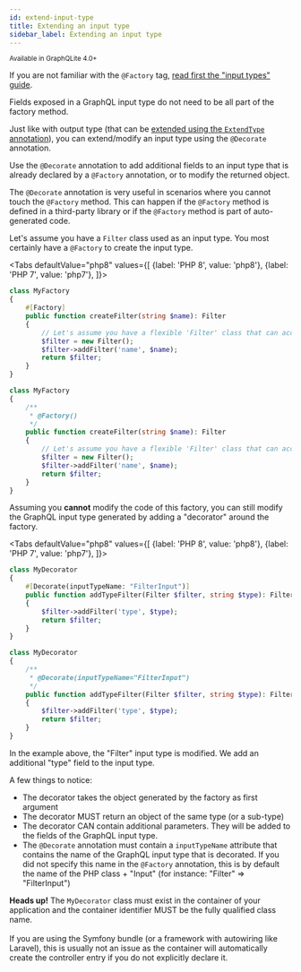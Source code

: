 ```yaml
---
id: extend-input-type
title: Extending an input type
sidebar_label: Extending an input type
---
```



<small>Available in GraphQLite 4.0+</small>

<div class="alert alert--info">If you are not familiar with the <code>@Factory</code> tag, <a href="input-types">read first the "input types" guide</a>.</div>

Fields exposed in a GraphQL input type do not need to be all part of the factory method.

Just like with output type (that can be [extended using the `ExtendType` annotation](extend-type.mdx)), you can extend/modify
an input type using the `@Decorate` annotation.

Use the `@Decorate` annotation to add additional fields to an input type that is already declared by a `@Factory` annotation,
or to modify the returned object.

<div class="alert alert--info">
    The <code>@Decorate</code> annotation is very useful in scenarios where you cannot touch the <code>@Factory</code> method.
    This can happen if the <code>@Factory</code> method is defined in a third-party library or if the <code>@Factory</code> method is part
    of auto-generated code.
</div>

Let's assume you have a `Filter` class used as an input type. You most certainly have a `@Factory` to create the input type.

<Tabs
  defaultValue="php8"
  values={[
    {label: 'PHP 8', value: 'php8'},
    {label: 'PHP 7', value: 'php7'},
  ]}>
  <TabItem value="php8">

```php
class MyFactory
{
    #[Factory]
    public function createFilter(string $name): Filter
    {
        // Let's assume you have a flexible 'Filter' class that can accept any kind of filter
        $filter = new Filter();
        $filter->addFilter('name', $name);
        return $filter;
    }
}
```

  </TabItem>
  <TabItem value="php7">

```php
class MyFactory
{
    /**
     * @Factory()
     */
    public function createFilter(string $name): Filter
    {
        // Let's assume you have a flexible 'Filter' class that can accept any kind of filter
        $filter = new Filter();
        $filter->addFilter('name', $name);
        return $filter;
    }
}
```

  </TabItem>
</Tabs>

Assuming you **cannot** modify the code of this factory, you can still modify the GraphQL input type generated by
adding a "decorator" around the factory.

<Tabs
  defaultValue="php8"
  values={[
    {label: 'PHP 8', value: 'php8'},
    {label: 'PHP 7', value: 'php7'},
  ]}>
  <TabItem value="php8">

```php
class MyDecorator
{
    #[Decorate(inputTypeName: "FilterInput")]
    public function addTypeFilter(Filter $filter, string $type): Filter
    {
        $filter->addFilter('type', $type);
        return $filter;
    }
}
```

  </TabItem>
  <TabItem value="php7">

```php
class MyDecorator
{
    /**
     * @Decorate(inputTypeName="FilterInput")
     */
    public function addTypeFilter(Filter $filter, string $type): Filter
    {
        $filter->addFilter('type', $type);
        return $filter;
    }
}
```

  </TabItem>
</Tabs>

In the example above, the "Filter" input type is modified. We add an additional "type" field to the input type.

A few things to notice:

- The decorator takes the object generated by the factory as first argument
- The decorator MUST return an object of the same type (or a sub-type)
- The decorator CAN contain additional parameters. They will be added to the fields of the GraphQL input type.
- The `@Decorate` annotation must contain a `inputTypeName` attribute that contains the name of the GraphQL input type
  that is decorated. If you did not specify this name in the `@Factory` annotation, this is by default the name of the
  PHP class + "Input" (for instance: "Filter" => "FilterInput")


<div class="alert alert--warning">
  <strong>Heads up!</strong> The <code>MyDecorator</code> class must exist in the container of your
  application and the container identifier MUST be the fully qualified class name.
  <br /><br />
  If you are using the Symfony bundle (or a framework with autowiring like Laravel), this is usually
  not an issue as the container will automatically create the controller entry if you do not explicitly
  declare it.
</div>
